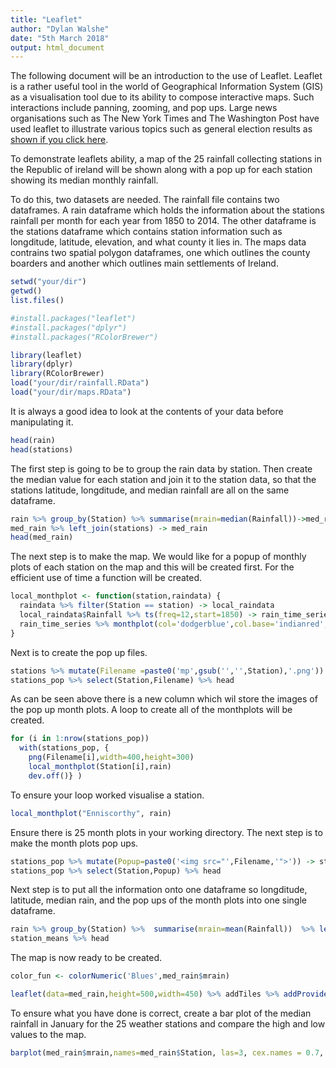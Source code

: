 ```yaml
---
title: "Leaflet"
author: "Dylan Walshe"
date: "5th March 2018"
output: html_document
---
```

The following document will be an introduction to the use of Leaflet. Leaflet is a rather useful tool in the world of Geographical Information System (GIS) as a visualisation tool due to its ability to compose interactive maps. Such interactions include panning, zooming, and pop ups. Large news organisations such as The New York Times and The Washington Post have used leaflet to illustrate various topics such as general election results as [shown if you click here](http://www.nytimes.com/projects/elections/2013/nyc-primary/mayor/map.html).

To demonstrate leaflets ability, a map of the 25 rainfall collecting stations in the Republic of ireland will be shown along with a pop up for each station showing its median monthly rainfall. 

To do this, two datasets are needed. The rainfall file contains two dataframes. A rain dataframe which holds the information about the stations rainfall per month for each year from 1850 to 2014. The other dataframe is the stations dataframe which contains station information such as longditude, latitude, elevation, and what county it lies in. The maps data contrains two spatial polygon dataframes, one which outlines the county boarders and another which outlines main settlements of Ireland.
```r
setwd("your/dir")
getwd()
list.files()

#install.packages("leaflet")
#install.packages("dplyr")
#install.packages("RColorBrewer")

library(leaflet)
library(dplyr)
library(RColorBrewer)
load("your/dir/rainfall.RData")
load("your/dir/maps.RData")
```
It is always a good idea to look at the contents of your data before manipulating it.

```r
head(rain)
head(stations)

```
The first step is going to be to group the rain data by station. Then create the median value for each station and join it to the station data, so that the stations latitude, longditude, and median rainfall are all on the same dataframe.

```r
rain %>% group_by(Station) %>% summarise(mrain=median(Rainfall))->med_rain
med_rain %>% left_join(stations) -> med_rain
head(med_rain)
```
The next step is to make the map. We would like for a popup of monthly plots of each station on the map and this will be created first. For the efficient use of time a function will be created.

```r
local_monthplot <- function(station,raindata) {
  raindata %>% filter(Station == station) -> local_raindata
  local_raindata$Rainfall %>% ts(freq=12,start=1850) -> rain_time_series
  rain_time_series %>% monthplot(col='dodgerblue',col.base='indianred',lwd.base=3, ylab="Rainfall (mm)", xlab="Month")
}
```
Next is to create the pop up files.

```r
stations %>% mutate(Filename =paste0('mp',gsub('','',Station),'.png')) -> stations_pop
stations_pop %>% select(Station,Filename) %>% head
```
As can be seen above there is a new column which wil store the images of the pop up month plots. A loop to create all of the monthplots will be created.

```r
for (i in 1:nrow(stations_pop))
  with(stations_pop, {
    png(Filename[i],width=400,height=300)
    local_monthplot(Station[i],rain)
    dev.off()} )
```
To ensure your loop worked visualise a station.

```r
local_monthplot("Enniscorthy", rain)
```
Ensure there is 25 month plots in your working directory. The next step is to make the month plots pop ups. 

```r
stations_pop %>% mutate(Popup=paste0('<img src="',Filename,'">')) -> stations_pop
stations_pop %>% select(Station,Popup) %>% head
```
Next step is to put all the information onto one dataframe so longditude, latitude, median rain, and the pop ups of the month plots into one single dataframe.

```r
rain %>% group_by(Station) %>%  summarise(mrain=mean(Rainfall))  %>% left_join(stations_pop)  %>% select(Long,Lat,mrain,Popup) -> station_means
station_means %>% head
```
The map is now ready to be created.

```r
color_fun <- colorNumeric('Blues',med_rain$mrain)

leaflet(data=med_rain,height=500,width=450) %>% addTiles %>% addProviderTiles('Esri.WorldImagery') %>% setView(-8,53.5,6) %>% addCircleMarkers(fillColor=color_fun(med_rain$mrain), weight=3, fillOpacity = 0.8,popup=station_means$Popup) %>% addLegend(pal=color_fun,values=med_rain$mrain,title="Rainfall",position='bottomright')
```
To ensure what you have done is correct, create a bar plot of the median rainfall in January for the 25 weather stations and compare the high and low values to the map.

```r
barplot(med_rain$mrain,names=med_rain$Station, las=3, cex.names = 0.7, ylim=c(0,200), col='dodgerblue', ylab = "Rainfall (mm)", main = "Median rainfall for January for Irish weather stations")
```

